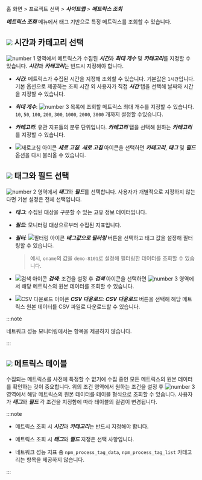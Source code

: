 홈 화면 > 프로젝트 선택 > ***사이트맵*** > ***메트릭스 조회***

***메트릭스 조회*** 메뉴에서 태그 기반으로 특정 메트릭스를 조회할 수 있습니다. 

<ImgLang img='metrics-search.png' desc='메트릭스 조회' />

## ![](/img/number-01.png) 시간과 카테고리 선택

![number 1](/img/number-01.png) 영역에서 메트릭스가 수집된 ***시간***과 ***최대 개수*** 및 ***카테고리***를 지정할 수 있습니다. ***시간***과 ***카테고리***는 반드시 지정해야 합니다.

* ***시간***: 메트릭스가 수집된 시간을 지정해 조회할 수 있습니다. 기본값은 `1시간`입니다. 기본 옵션으로 제공하는 조회 시간 외 사용자가 직접 ***시간*** 탭을 선택해 날짜와 시간을 지정할 수 있습니다.

* ***최대 개수***: ![number 3](/img/number-03.png) 목록에 조회할 메트릭스 최대 개수를 지정할 수 있습니다. `10`, `50`, `100`, `200`, `300`, `1000`, `2000`, `3000` 개까지 설정할 수있습니다.

* ***카테고리***: 유관 지표들의 분류 단위입니다. ***카테고리*** 탭을 선택해 원하는 ***카테고리***를 지정할 수 있습니다.

* ![새로고침 아이콘](/img/ic-refresh-w-bg.svg) ***새로 고침***: ***새로 고침*** 아이콘을 선택하면 ***카테고리***, ***태그*** 및 ***필드*** 옵션을 다시 불러올 수 있습니다.

## ![](/img/number-02.png) 태그와 필드 선택

![number 2](/img/number-02.png) 영역에서 ***태그***와 ***필드***를 선택합니다. 사용자가 개별적으로 지정하지 않는다면 기본 설정은 전체 선택입니다. 

* ***태그***: 수집된 대상을 구분할 수 있는 고유 정보 데이터입니다.

* ***필드***: 모니터링 대상으로부터 수집된 지표입니다.

* ***필터***: ![필터링 아이콘](/img/ico-filter.svg) ***태그값으로 필터링*** 버튼을 선택하고 태그 값을 설정해 필터링할 수 있습니다.

  > 예시, `oname`의 값을 `demo-8101`로 설정해 필터링한 데이터를 조회할 수 있습니다.

* ![검색 아이콘](/img/ic-search-on-press.svg) ***검색***: 조건을 설정 후 ***검색*** 아이콘을 선택하면 ![number 3](/img/number-03.png) 영역에서 해당 메트릭스의 원본 데이터를 조회할 수 있습니다. 

* ![CSV 다운로드 아이콘](/img/ic-csv-download-ms.svg) ***CSV 다운로드***: ***CSV 다운로드*** 버튼을 선택해 해당 메트릭스 원본 데이터를 CSV 파일로 다운로드할 수 있습니다.

<InDoc product="npm">

:::note

네트워크 성능 모니터링에서는 <Cmdname sid="tag" className="uitext" /> 항목을 제공하지 않습니다.

:::

</InDoc>

## ![](/img/number-03.png) 메트릭스 테이블

수집되는 메트릭스를 사전에 특정할 수 없기에 수집 중인 모든 메트릭스의 원본 데이터를 확인하는 것이 중요합니다.  위의 조건 영역에서 원하는 조건을 설정 후 ![number 3](/img/number-03.png) 영역에서 해당 메트릭스의 원본 데이터를 테이블 형식으로 조회할 수 있습니다. 사용자가 ***태그***와 ***필드*** 각 조건을 지정함에 따라 테이블의 컬럼이 변경됩니다.

:::note

* 메트릭스 조회 시 ***시간***과 ***카테고리***는 반드시 지정해야 합니다. 

* 메트릭스 조회 시 ***태그***와 ***필드*** 지정은 선택 사항입니다.

<InDoc product="npm">

* 네트워크 성능 지표 중 `npm_process_tag_data`, `npm_process_tag_list` 카테고리는 <Cmdname sid="tag" className="uitext" /> 항목을 제공하지 않습니다.

</InDoc>

:::
